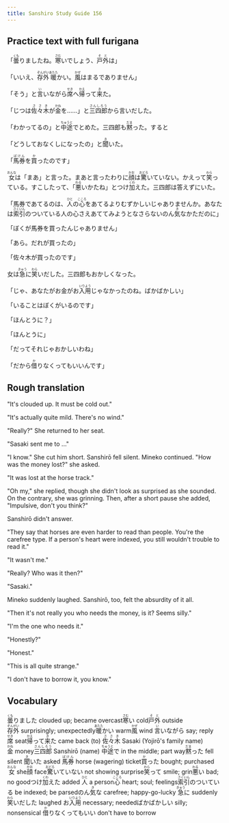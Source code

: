 ```yaml
---
title: Sanshiro Study Guide 156
---
```


## Practice text with full furigana

<p>
「<ruby><rb>曇</rb><rt>くも</rt></ruby>りましたね。<ruby><rb>寒</rb><rt>さむ</rt></ruby>いでしょう、<ruby><rb>戸外</rb><rt>そと</rt></ruby>は」
</p>

<p>
「いいえ、<ruby><rb>存外</rb><rt>ぞんがい</rt></ruby><ruby><rb>暖</rb><rt>あたた</rt></ruby>かい。<ruby><rb>風</rb><rt>かぜ</rt></ruby>はまるでありません」
</p>

<p>
「そう」と<ruby><rb>言</rb><rt>い</rt></ruby>いながら<ruby><rb>席</rb><rt>せき</rt></ruby>へ<ruby><rb>帰</rb><rt>かえ</rt></ruby>って<ruby><rb>来</rb><rt>き</rt></ruby>た。
</p>

<p>
「じつは<ruby><rb>佐々木</rb><rt>ささき</rt></ruby>が<ruby><rb>金</rb><rt>かね</rt></ruby>を……」と<ruby><rb>三四郎</rb><rt>さんしろう</rt></ruby>から言いだした。
</p>

<p>
「わかってるの」と<ruby><rb>中途</rb><rt>ちゅうと</rt></ruby>でとめた。三四郎も<ruby><rb>黙</rb><rt>だま</rt></ruby>った。すると
</p>

<p>
「どうしておなくしになったの」と<ruby><rb>聞</rb><rt>き</rt></ruby>いた。
</p>

<p>
「<ruby><rb>馬券</rb><rt>ばけん</rt></ruby>を<ruby><rb>買</rb><rt>か</rt></ruby>ったのです」
</p>

<p>
<ruby><rb>女</rb><rt>おんな</rt></ruby>は「まあ」と言った。まあと言ったわりに<ruby><rb>顔</rb><rt>かお</rt></ruby>は<ruby><rb>驚</rb><rt>おどろ</rt></ruby>いていない。かえって<ruby><rb>笑</rb><rt>わら</rt></ruby>っている。すこしたって、「<ruby><rb>悪</rb><rt>わる</rt></ruby>いかたね」とつけ<ruby><rb>加</rb><rt>くわ</rt></ruby>えた。三四郎は答えずにいた。
</p>

<p>
「馬券であてるのは、<ruby><rb>人</rb><rt>ひと</rt></ruby>の<ruby><rb>心</rb><rt>こころ</rt></ruby>をあてるよりむずかしいじゃありませんか。あなたは<ruby><rb>索引</rb><rt>さくいん</rt></ruby>のついている人の心さえあててみようとなさらないのん<ruby><rb>気</rb><rt>き</rt></ruby>なかただのに」
</p>

<p>「ぼくが馬券を買ったんじゃありません」</p>
<p>「あら。だれが買ったの」</p>
<p>「佐々木が買ったのです」</p>
<p>
女は<ruby><rb>急</rb><rt>きゅう</rt></ruby>に<ruby><rb>笑</rb><rt>わら</rt></ruby>いだした。三四郎もおかしくなった。
</p>

<p>
「じゃ、あなたがお金がお<ruby><rb>入用</rb><rt>いりよう</rt></ruby>じゃなかったのね。ばかばかしい」
</p>

<p>「いることはぼくがいるのです」</p>
<p>「ほんとうに？」</p>
<p>「ほんとうに」</p>
<p>「だってそれじゃおかしいわね」</p>
<p>
「だから<ruby><rb>借</rb><rt>か</rt></ruby>りなくってもいいんです」
</p>


## Rough translation

"It's clouded up. It must be cold out."

"It's actually quite mild. There's no wind."

"Really?" She returned to her seat.

"Sasaki sent me to ..."

"I know." She cut him short. Sanshirō fell silent. Mineko continued. "How was the money lost?" she asked.

"It was lost at the horse track."

"Oh my," she replied, though she didn't look as surprised as she sounded. On the contrary, she was grinning. Then, after a short pause she added, "Impulsive, don't you think?"

Sanshirō didn't answer.

"They say that horses are even harder to read than people. You're the carefree type. If a person's heart were indexed, you still wouldn't trouble to read it."

"It wasn't me."

"Really? Who was it then?"

"Sasaki."

Mineko suddenly laughed. Sanshirō, too, felt the absurdity of it all.

"Then it's not really you who needs the money, is it? Seems silly."

"I'm the one who needs it."

"Honestly?"

"Honest."

"This is all quite strange."

"I don't have to borrow it, you know."             


## Vocabulary

<p>
<span class="vocabstudy"><ruby><rb>曇</rb><rt>くも</rt></ruby>りました&nbsp;clouded up; became overcast</span><span class="vocabstudy"><ruby><rb>寒</rb><rt>さむ</rt></ruby>い&nbsp;cold</span><span class="vocabstudy"><ruby><rb>戸外</rb><rt>そと</rt></ruby>&nbsp;outside</span>
<span class="vocabstudy"><ruby><rb>存外</rb><rt>ぞんがい</rt></ruby>&nbsp;surprisingly; unexpectedly</span><span class="vocabstudy"><ruby><rb>暖</rb><rt>あたた</rt></ruby>かい&nbsp;warm</span><span class="vocabstudy"><ruby><rb>風</rb><rt>かぜ</rt></ruby>&nbsp;wind</span>
<span class="vocabstudy"><ruby><rb>言</rb><rt>い</rt></ruby>いながら&nbsp;say; reply</span><span class="vocabstudy"><ruby><rb>席</rb><rt>せき</rt></ruby>&nbsp;seat</span><span class="vocabstudy"><ruby><rb>帰</rb><rt>かえ</rt></ruby>って<ruby><rb>来</rb><rt>き</rt></ruby>た&nbsp;came back (to)</span>
<span class="vocabstudy"><ruby><rb>佐々木</rb><rt>ささき</rt></ruby>&nbsp;Sasaki (Yojirō's family name)</span><span class="vocabstudy"><ruby><rb>金</rb><rt>かね</rt></ruby>&nbsp;money</span><span class="vocabstudy"><ruby><rb>三四郎</rb><rt>さんしろう</rt></ruby>&nbsp;Sanshirō (name)</span>
<span class="vocabstudy"><ruby><rb>中途</rb><rt>ちゅうと</rt></ruby>で&nbsp;in the middle; part way</span><span class="vocabstudy"><ruby><rb>黙</rb><rt>だま</rt></ruby>った&nbsp;fell silent</span>
<span class="vocabstudy"><ruby><rb>聞</rb><rt>き</rt></ruby>いた&nbsp;asked</span>
<span class="vocabstudy"><ruby><rb>馬券</rb><rt>ばけん</rt></ruby>&nbsp;horse (wagering) ticket</span><span class="vocabstudy"><ruby><rb>買</rb><rt>か</rt></ruby>った&nbsp;bought; purchased</span>
<span class="vocabstudy"><ruby><rb>女</rb><rt>おんな</rt></ruby>&nbsp;she</span><span class="vocabstudy"><ruby><rb>顔</rb><rt>かお</rt></ruby>&nbsp;face</span><span class="vocabstudy"><ruby><rb>驚</rb><rt>おどろ</rt></ruby>いていない&nbsp;not showing surprise</span><span class="vocabstudy"><ruby><rb>笑</rb><rt>わら</rt></ruby>って&nbsp;smile; grin</span><span class="vocabstudy"><ruby><rb>悪</rb><rt>わる</rt></ruby>い&nbsp;bad; no good</span><span class="vocabstudy">つけ<ruby><rb>加</rb><rt>くわ</rt></ruby>えた&nbsp;added</span>
<span class="vocabstudy"><ruby><rb>人</rb><rt>ひと</rt></ruby>&nbsp;a person</span><span class="vocabstudy"><ruby><rb>心</rb><rt>こころ</rt></ruby>&nbsp;heart; soul; feelings</span><span class="vocabstudy"><ruby><rb>索引</rb><rt>さくいん</rt></ruby>のついている&nbsp;be indexed; be parsed</span><span class="vocabstudy">のん<ruby><rb>気</rb><rt>き</rt></ruby>な&nbsp;carefree; happy-go-lucky</span>
<span class="vocabstudy"><ruby><rb>急</rb><rt>きゅう</rt></ruby>に&nbsp;suddenly</span><span class="vocabstudy"><ruby><rb>笑</rb><rt>わら</rt></ruby>いだした&nbsp;laughed</span>
<span class="vocabstudy">お<ruby><rb>入用</rb><rt>いりよう</rt></ruby>&nbsp;necessary; needed</span><span class="vocabstudy">ばかばかしい&nbsp;silly; nonsensical</span>
<span class="vocabstudy"><ruby><rb>借</rb><rt>か</rt></ruby>りなくってもいい&nbsp;don't have to borrow</span>
</p>
